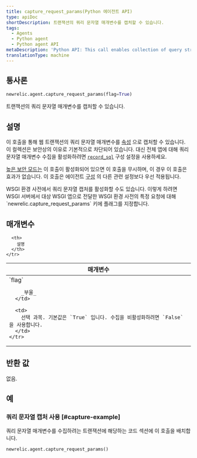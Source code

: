 ```yaml
---
title: capture_request_params(Python 에이전트 API)
type: apiDoc
shortDescription: 트랜잭션의 쿼리 문자열 매개변수를 캡처할 수 있습니다.
tags:
  - Agents
  - Python agent
  - Python agent API
metaDescription: 'Python API: This call enables collection of query string parameters.'
translationType: machine
---
```


## 통사론

```py
newrelic.agent.capture_request_params(flag=True)
```

트랜잭션의 쿼리 문자열 매개변수를 캡처할 수 있습니다.

## 설명

이 호출을 통해 웹 트랜잭션의 쿼리 문자열 매개변수를 [속성](/docs/accounts-partnerships/education/getting-started-new-relic/glossary#attribute) 으로 캡처할 수 있습니다. 이 컬렉션은 보안상의 이유로 기본적으로 차단되어 있습니다. 대신 전체 앱에 대해 쿼리 문자열 매개변수 수집을 활성화하려면 [`record_sql`](/docs/agents/python-agent/installation-configuration/python-agent-configuration#txn-tracer-sql) 구성 설정을 사용하세요.

[높은 보안 모드는](/docs/accounts-partnerships/accounts/security/high-security) 이 호출이 활성화되어 있으면 이 호출을 무시하며, 이 경우 이 호출은 효과가 없습니다. 이 호출은 에이전트 [구성](/docs/agents/python-agent/installation-configuration/python-agent-configuration) 의 다른 관련 설정보다 우선 적용됩니다.

<Callout variant="tip">
  WSGI 환경 사전에서 쿼리 문자열 캡처를 활성화할 수도 있습니다. 이렇게 하려면 WSGI 서버에서 대상 WSGI 앱으로 전달한 WSGI 환경 사전의 특정 요청에 대해 `newrelic.capture_request_params` 키에 플래그를 지정합니다.
</Callout>

## 매개변수

<table>
  <thead>
    <tr>
      <th width="25%">
        매개변수
      </th>

      <th>
        설명
      </th>
    </tr>
  </thead>

  <tbody>
    <tr>
      <td>
        `flag`

        _부울_
      </td>

      <td>
        선택 과목. 기본값은 `True` 입니다. 수집을 비활성화하려면 `False` 을 사용합니다.
      </td>
    </tr>
  </tbody>
</table>

## 반환 값

없음.

## 예

### 쿼리 문자열 캡처 사용 [#capture-example]

쿼리 문자열 매개변수를 수집하려는 트랜잭션에 해당하는 코드 섹션에 이 호출을 배치합니다.

```py
newrelic.agent.capture_request_params()
```